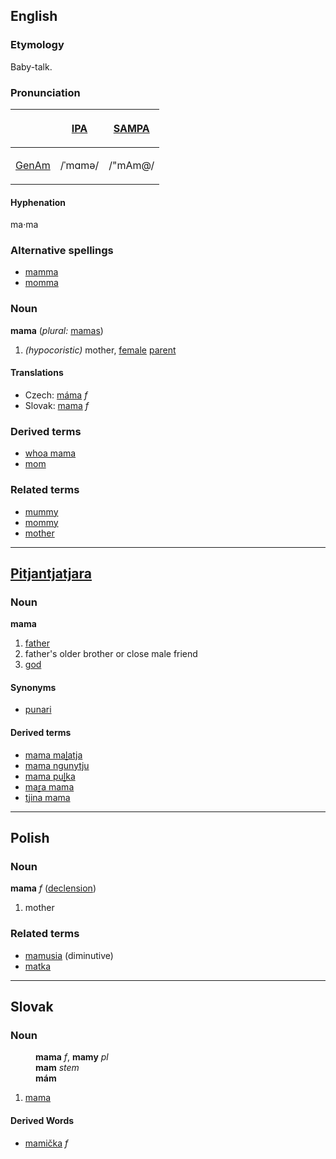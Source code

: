 ==English==
===Etymology===
Baby-talk.

===Pronunciation===
{| border=1 cellpadding=5
! !! [[w:IPA|IPA]] !! [[w:SAMPA|SAMPA]]
|-
! [[GenAm]]
| /ˈmɑmə/ || /"mAm@/
|}

====Hyphenation====
ma·ma

===Alternative spellings===
*[[mamma]]
*[[momma]]

===Noun===
'''mama''' (''plural:'' [[mamas]])
# ''(hypocoristic)'' mother, [[female]] [[parent]]

====Translations====
*Czech: [[máma]] ''f''
*Slovak: [[mama#Slovak|mama]] ''f''
===Derived terms===
* [[whoa mama]]
* [[mom]]

===Related terms===
* [[mummy]]
* [[mommy]]
* [[mother]]


----

==[[Pitjantjatjara]]==
===Noun===
'''mama'''

# [[father]]
# father's older brother or close male friend
# [[god]]

====Synonyms====
*[[punari]]

====Derived terms====
*[[mama maḻatja]]
*[[mama ngunytju]]
*[[mama puḻka]]
*[[maṟa mama]]
*[[tjina mama]]

----

==Polish==
===Noun===
'''mama''' ''f'' ([[Wiktionary Appendix:Polish hard feminine noun declension|declension]])
# mother

===Related terms===
* [[mamusia]] (diminutive)
* [[matka]]

----

==Slovak==
===Noun===
:'''mama''' ''f'', '''mamy''' ''pl''
:'''mam''' ''stem''
:'''mám''' ''{{genpl}}''
:{{decpat}} {{zena}}
# [[mama#English|mama]]
====Derived Words====
* [[mamička]] ''f''